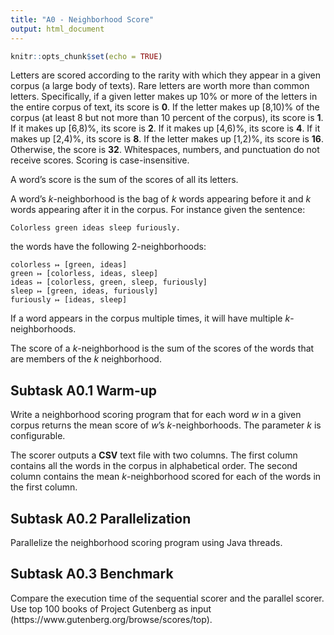 ```yaml
---
title: "A0 - Neighborhood Score"
output: html_document
---
```


```r
knitr::opts_chunk$set(echo = TRUE)
```

Letters are scored according to the rarity with which they appear in a given
corpus (a large body of texts). Rare letters are worth more than common
letters. Specifically, if a given letter makes up 10% or more of the letters
in the entire corpus of text, its score is **0**.  If the letter makes up
[8,10)% of the corpus (at least 8 but not more than 10 percent of the corpus),
its score is **1**. If it makes up [6,8)%, its score is **2**. If it makes up
[4,6)%, its score is **4**. If it makes up [2,4)%, its score is **8**.  If the
letter makes up [1,2)%, its score is **16**. Otherwise, the score is **32**.
Whitespaces, numbers, and punctuation do not receive scores. Scoring is
case-insensitive.

A word's score is the sum of the scores of all its letters.

A word's *k*-neighborhood is the bag of *k* words appearing before it and
*k* words appearing after it in the corpus. For instance given the sentence:

`Colorless green ideas sleep furiously.`

the words have the following 2-neighborhoods:

```
colorless ↦ [green, ideas]
green ↦ [colorless, ideas, sleep]
ideas ↦ [colorless, green, sleep, furiously]
sleep ↦ [green, ideas, furiously]
furiously ↦ [ideas, sleep]
```

If a word appears in the corpus multiple times, it will have multiple
*k*-neighborhoods.

The score of a *k*-neighborhood is the sum of the scores of the words that are
members of the *k* neighborhood.

## Subtask A0.1 Warm-up

Write a neighborhood scoring program that for each word *w* in a given corpus
returns the mean score of *w*'s *k*-neighborhoods. The parameter *k* is
configurable.

The scorer outputs a **CSV** text file with two columns. The first column
contains all the words in the corpus in alphabetical order. The second column
contains the mean *k*-neighborhood scored for each of the words in the first
column.

## Subtask A0.2 Parallelization

Parallelize the neighborhood scoring program using Java threads.

## Subtask A0.3 Benchmark

Compare the execution time of the sequential scorer and the parallel scorer.
Use top 100 books of Project Gutenberg as input
(https://www.gutenberg.org/browse/scores/top).
